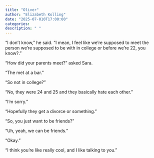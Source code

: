 ```yaml
---
title: "Oliver"
author: "Elizabeth Kolling"
date: "2025-07-010T17:00:00"
categories: 
description: " "
---
```


“I don’t know,” he said. “I mean, I feel like we’re supposed to meet the person we’re supposed to be with in college or before we’re 22, you know?.” 

“How did your parents meet?” asked Sara.

“The met at a bar.” 

“So not in college?”

“No, they were 24 and 25 and they basically hate each other.”

“I’m sorry.” 

“Hopefully they get a divorce or something.”

“So, you just want to be friends?”

“Uh, yeah, we can be friends.”

"Okay."

"I think you're like really cool, and I like talking to you."